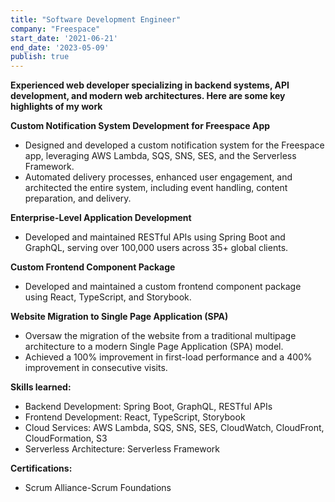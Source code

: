 ```yaml
---
title: "Software Development Engineer"
company: "Freespace"
start_date: '2021-06-21'
end_date: '2023-05-09'
publish: true
---
```


**Experienced web developer specializing in backend systems, API development, and modern web architectures. Here are some key highlights of my work**

**Custom Notification System Development for Freespace App**
- Designed and developed a custom notification system for the Freespace app, leveraging AWS Lambda, SQS, SNS, SES, and the Serverless Framework.
- Automated delivery processes, enhanced user engagement, and architected the entire system, including event handling, content preparation, and delivery.

**Enterprise-Level Application Development**
- Developed and maintained RESTful APIs using Spring Boot and GraphQL, serving over 100,000 users across 35+ global clients.

**Custom Frontend Component Package**
- Developed and maintained a custom frontend component package using React, TypeScript, and Storybook.

**Website Migration to Single Page Application (SPA)**

- Oversaw the migration of the website from a traditional multipage architecture to a modern Single Page Application (SPA) model.
- Achieved a 100% improvement in first-load performance and a 400% improvement in consecutive visits.

**Skills learned:**
- Backend Development: Spring Boot, GraphQL, RESTful APIs
- Frontend Development: React, TypeScript, Storybook
- Cloud Services: AWS Lambda, SQS, SNS, SES, CloudWatch, CloudFront, CloudFormation, S3
- Serverless Architecture: Serverless Framework

**Certifications:**
- Scrum Alliance-Scrum Foundations